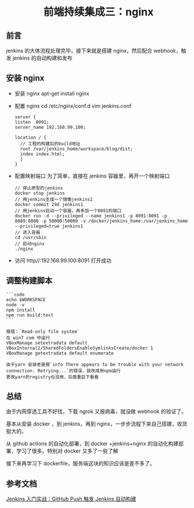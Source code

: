 # <center>前端持续集成三：nginx</center>

## 前言

jenkins 的大体流程处理完毕，接下来就是搭建 nginx，然后配合 webhook，触发 jenkins 的自动构建和发布

## 安装 nginx

- 安装 nginx
  apt-get install nginx
- 配置 nginx
  cd /etc/nginx/conf.d
  vim jenkins.conf

  ```code
  server {
  listen  8091;
  server_name 192.168.99.100;

  location / {
    // 工程的构建后的build地址
    root /var/jenkins_home/workspace/blog/dist;
    index index.html;
    }
  }
  ```

- 配置映射端口
  为了简单，直接在 jenkins 容器里，再开一个映射端口

  ```code
  // 停止原型的jenkins
  docker stop jenkins
  // 用jenkins生成一个镜像jenkins1
  docker commit 29d jenkins1
  // 用jenkins启动一个容器，再多加一个8091的端口
  docker run -d --privileged --name jenkins1 -p 8091:8091 -p 8089:8080 -p 50000:50000 -v /docker/jenkins_home:/var/jenkins_home --privileged=true jenkins1
  // 进入容器
  cd /usr/sbin
  // 启动nginx
  ./nginx
  ```

- 访问 http//:192.168.99.100:8091
  打开成功

## 调整构建脚本

    ```code
    echo $WORKSPACE
    node -v
    npm install
    npm run build:test
    ```

    报错：`Read-only file system`
    在 win7 com 中运行
    VBoxManage setextradata default VBoxInternal2/SharedFoldersEnableSymlinksCreate/docker 1
    VBoxManage getextradata default enumerate

    由于yarn 安装老是报`info There appears to be trouble with your network connection. Retrying...`的错误，就改成用npm运行
    更改yarn的registry也没用，后面重启下看看

## 总结

由于内网穿透工具不好找，下载 ngrok 又报病毒，就没做 webhook 的验证了。

基本从安装 docker ，到 jenkins，再到 nginx，一步步流程下来自己搭建，收货挺大的。

从 github actions 的自动化部署，到 docker +jenkins+nginx 的自动化构建部署，学习了很多。特别对 docker 又多了一些了解

接下来再学习下 dockerfile，服务端这块的知识应该是差不多了。

## 参考文档

[Jenkins 入门实战：GitHub Push 触发 Jenkins 自动构建](https://juejin.cn/post/6844903986017878029)
